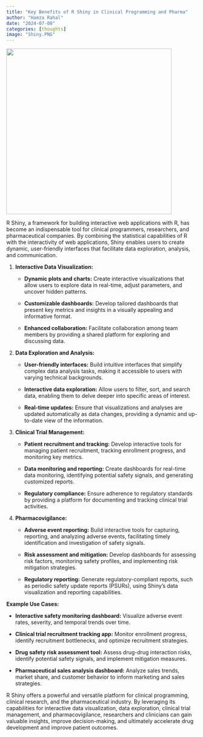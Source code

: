 ```yaml
---
title: "Key Benefits of R Shiny in Clinical Programming and Pharma"
author: "Hamza Rahal"
date: "2024-07-08"
categories: [thoughts]
image: "Shiny.PNG"
---
```


![](Shiny.png){width="436"}

R Shiny, a framework for building interactive web applications with R, has become an indispensable tool for clinical programmers, researchers, and pharmaceutical companies. By combining the statistical capabilities of R with the interactivity of web applications, Shiny enables users to create dynamic, user-friendly interfaces that facilitate data exploration, analysis, and communication.

1.  **Interactive Data Visualization:**

    -   **Dynamic plots and charts:** Create interactive visualizations that allow users to explore data in real-time, adjust parameters, and uncover hidden patterns.

    -   **Customizable dashboards:** Develop tailored dashboards that present key metrics and insights in a visually appealing and informative format.

    -   **Enhanced collaboration:** Facilitate collaboration among team members by providing a shared platform for exploring and discussing data.

2.  **Data Exploration and Analysis:**

    -   **User-friendly interfaces:** Build intuitive interfaces that simplify complex data analysis tasks, making it accessible to users with varying technical backgrounds.

    -   **Interactive data exploration:** Allow users to filter, sort, and search data, enabling them to delve deeper into specific areas of interest.

    -   **Real-time updates:** Ensure that visualizations and analyses are updated automatically as data changes, providing a dynamic and up-to-date view of the information.

3.  **Clinical Trial Management:**

    -   **Patient recruitment and tracking:** Develop interactive tools for managing patient recruitment, tracking enrollment progress, and monitoring key metrics.

    -   **Data monitoring and reporting:** Create dashboards for real-time data monitoring, identifying potential safety signals, and generating customized reports.

    -   **Regulatory compliance:** Ensure adherence to regulatory standards by providing a platform for documenting and tracking clinical trial activities.

4.  **Pharmacovigilance:**

    -   **Adverse event reporting:** Build interactive tools for capturing, reporting, and analyzing adverse events, facilitating timely identification and investigation of safety signals.

    -   **Risk assessment and mitigation:** Develop dashboards for assessing risk factors, monitoring safety profiles, and implementing risk mitigation strategies.

    -   **Regulatory reporting:** Generate regulatory-compliant reports, such as periodic safety update reports (PSURs), using Shiny's data visualization and reporting capabilities.

**Example Use Cases:**

-   **Interactive safety monitoring dashboard:** Visualize adverse event rates, severity, and temporal trends over time.

-   **Clinical trial recruitment tracking app:** Monitor enrollment progress, identify recruitment bottlenecks, and optimize recruitment strategies.

-   **Drug safety risk assessment tool:** Assess drug-drug interaction risks, identify potential safety signals, and implement mitigation measures.

-   **Pharmaceutical sales analysis dashboard:** Analyze sales trends, market share, and customer behavior to inform marketing and sales strategies.

R Shiny offers a powerful and versatile platform for clinical programming, clinical research, and the pharmaceutical industry. By leveraging its capabilities for interactive data visualization, data exploration, clinical trial management, and pharmacovigilance, researchers and clinicians can gain valuable insights, improve decision-making, and ultimately accelerate drug development and improve patient outcomes.
